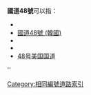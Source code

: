'''國道48號'''可以指：
* {{Link-ja|國道48號 (日本)|国道48号}}
* [[国道48号_(韩国)|國道48號 (韓國)]]
* {{Link-fr|國道48號 (法國)|Route nationale 48 (France)}}
* {{Link-en|國道48號 (伊朗)|Road 48 (Iran)}}
* [[48号美国国道|48号美国国道]]

{{Roadindex}}
[[Category:相同編號道路索引|Category:相同編號道路索引]]''